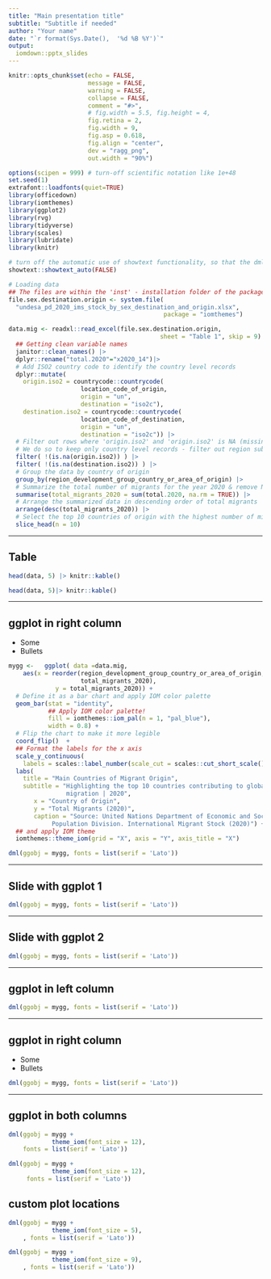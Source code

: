 ```yaml
---
title: "Main presentation title"
subtitle: "Subtitle if needed"
author: "Your name"
date: "`r format(Sys.Date(),  '%d %B %Y')`"
output:
  iomdown::pptx_slides
---
```



```r
knitr::opts_chunk$set(echo = FALSE, 
                      message = FALSE, 
                      warning = FALSE,
                      collapse = FALSE,
                      comment = "#>",
                      # fig.width = 5.5, fig.height = 4,
                      fig.retina = 2, 
                      fig.width = 9,
                      fig.asp = 0.618,
                      fig.align = "center",
                      dev = "ragg_png",
                      out.width = "90%")

```


```r
options(scipen = 999) # turn-off scientific notation like 1e+48
set.seed(1)
extrafont::loadfonts(quiet=TRUE)
library(officedown)
library(iomthemes)
library(ggplot2)
library(rvg)
library(tidyverse)
library(scales)
library(lubridate)
library(knitr)

# turn off the automatic use of showtext functionality, so that the dml function can works properly
showtext::showtext_auto(FALSE)
```


```r
# Loading data
## The files are within the 'inst' - installation folder of the package
file.sex.destination.origin <- system.file(
  "undesa_pd_2020_ims_stock_by_sex_destination_and_origin.xlsx",
                                           package = "iomthemes")

data.mig <- readxl::read_excel(file.sex.destination.origin,
                                          sheet = "Table 1", skip = 9) |>
  ## Getting clean variable names
  janitor::clean_names() |>
  dplyr::rename("total.2020"="x2020_14")|>
  # Add ISO2 country code to identify the country level records 
  dplyr::mutate( 
    origin.iso2 = countrycode::countrycode(
                    location_code_of_origin,
                    origin = "un",
                    destination = "iso2c"),
    destination.iso2 = countrycode::countrycode(
                    location_code_of_destination,
                    origin = "un",
                    destination = "iso2c")) |>
  # Filter out rows where 'origin.iso2' and 'origin.iso2' is NA (missing)
  # We do so to keep only country level records - filter out region subtotal
  filter( !(is.na(origin.iso2)) ) |>
  filter( !(is.na(destination.iso2)) ) |>
  # Group the data by country of origin
  group_by(region_development_group_country_or_area_of_origin) |>
  # Summarize the total number of migrants for the year 2020 & remove NA! 
  summarise(total_migrants_2020 = sum(total.2020, na.rm = TRUE)) |>
  # Arrange the summarized data in descending order of total migrants
  arrange(desc(total_migrants_2020)) |>
  # Select the top 10 countries of origin with the highest number of migrants
  slice_head(n = 10) 
```

---

## Table

```r
head(data, 5) |> knitr::kable()
```

```r
head(data, 5)|> knitr::kable()
```

---

## ggplot in right column


- Some
- Bullets

```r
mygg <-   ggplot( data =data.mig,
    aes(x = reorder(region_development_group_country_or_area_of_origin,
                    total_migrants_2020),
             y = total_migrants_2020)) +
  # Define it as a bar chart and apply IOM color palette
  geom_bar(stat = "identity",
           ## Apply IOM color palette!
           fill = iomthemes::iom_pal(n = 1, "pal_blue"),
           width = 0.8) +
  # Flip the chart to make it more legible
  coord_flip()  +
  ## Format the labels for the x axis
  scale_y_continuous(
    labels = scales::label_number(scale_cut = scales::cut_short_scale())) +
  labs(
    title = "Main Countries of Migrant Origin",
    subtitle = "Highlighting the top 10 countries contributing to global
                migration | 2020",
       x = "Country of Origin",
       y = "Total Migrants (2020)",
       caption = "Source: United Nations Department of Economic and Social Affairs,
            Population Division. International Migrant Stock (2020)") +
  ## and apply IOM theme
  iomthemes::theme_iom(grid = "X", axis = "Y", axis_title = "X")

dml(ggobj = mygg, fonts = list(serif = 'Lato'))
``` 

---

## Slide with ggplot 1

```r
dml(ggobj = mygg, fonts = list(serif = 'Lato'))
```


---

## Slide with ggplot 2

```r
dml(ggobj = mygg, fonts = list(serif = 'Lato'))
```

---

## ggplot in left column

```r
dml(ggobj = mygg, fonts = list(serif = 'Lato'))
```

---


## ggplot in right column


- Some
- Bullets

```r

dml(ggobj = mygg, fonts = list(serif = 'Lato'))
```

---


## ggplot in both columns


```r
dml(ggobj = mygg +
            theme_iom(font_size = 12), 
    fonts = list(serif = 'Lato'))
```

```r
dml(ggobj = mygg +
            theme_iom(font_size = 12), 
     fonts = list(serif = 'Lato'))
```


## custom plot locations


```r
dml(ggobj = mygg +
            theme_iom(font_size = 5), 
    , fonts = list(serif = 'Lato'))
```

```r
dml(ggobj = mygg +
            theme_iom(font_size = 9), 
    , fonts = list(serif = 'Lato'))
```

